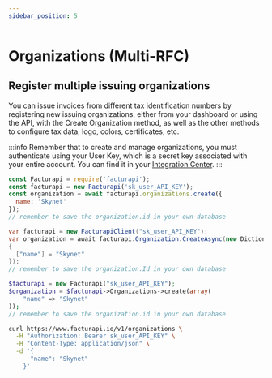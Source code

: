 ```yaml
---
sidebar_position: 5
---
```



# Organizations (Multi-RFC)

## Register multiple issuing organizations

You can issue invoices from different tax identification numbers by registering
new issuing organizations, either from your dashboard or using the API, with
the Create Organization method, as well as the other methods to configure tax
data, logo, colors, certificates, etc.

:::info
Remember that to create and manage organizations, you must authenticate using your User Key,
which is a secret key associated with your entire account. You can find it in your
[Integration Center](https://dashboard.facturapi.io/integration).
:::

<Tabs groupId="codeExamples">
<TabItem value="js" label="Node.js" default>

```javascript
const Facturapi = require('facturapi');
const facturapi = new Facturapi('sk_user_API_KEY');
const organization = await facturapi.organizations.create({
  name: 'Skynet'
});
// remember to save the organization.id in your own database
```

</TabItem>
<TabItem value="cs" label="C#">

```csharp
var facturapi = new FacturapiClient("sk_user_API_KEY");
var organization = await facturapi.Organization.CreateAsync(new Dictionary<string, object>
{
  ["name"] = "Skynet"
});
// remember to save the organization.Id in your own database
```

</TabItem>
<TabItem value="php" label="PHP">

```php
$facturapi = new Facturapi("sk_user_API_KEY");
$organization = $facturapi->Organizations->create(array(
    "name" => "Skynet"
));
// remember to save the organization.id in your own database
```

</TabItem>
<TabItem value="curl" label="cURL">

```bash
curl https://www.facturapi.io/v1/organizations \
  -H "Authorization: Bearer sk_user_API_KEY" \
  -H "Content-Type: application/json" \
  -d '{
      "name": "Skynet"
    }'
```

</TabItem>
</Tabs>

